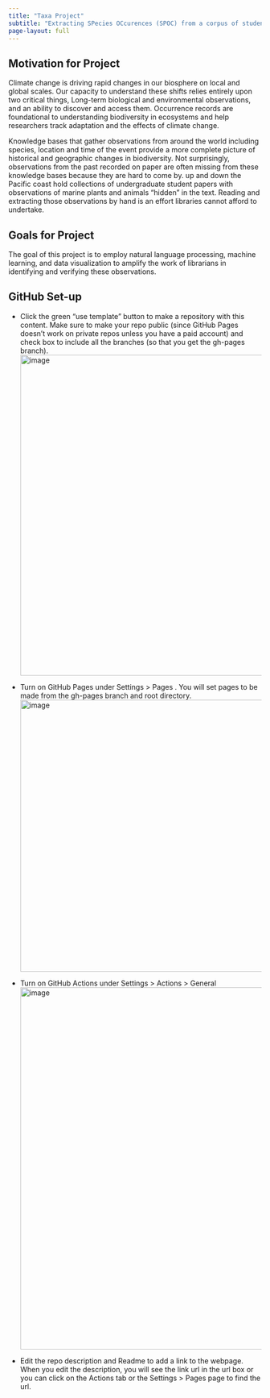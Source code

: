 ```yaml
---
title: "Taxa Project"
subtitle: "Extracting SPecies OCcurences (SPOC) from a corpus of student papers"
page-layout: full
---
```


## Motivation for Project

Climate change is driving rapid changes in our biosphere on local and global scales. Our capacity to understand these shifts relies entirely upon two critical things, Long-term biological and environmental observations, and an ability to discover and access them.
\Species Occurrence records are foundational to understanding biodiversity in ecosystems and help researchers track adaptation and the effects of climate change.

Knowledge bases that gather observations from around the world including species, location and time of the event provide a more complete picture of historical and geographic changes in biodiversity. Not surprisingly, observations from the past recorded on paper are often missing from these knowledge bases because they are hard to come by.
\Libraries up and down the Pacific coast hold collections of undergraduate student papers with observations of marine plants and animals “hidden” in the text. Reading and extracting those observations by hand is an effort libraries cannot afford to undertake.



## Goals for Project
The goal of this project is to employ natural language processing, machine learning, and data visualization to amplify the work of librarians in identifying and verifying these observations.

## GitHub Set-up

* Click the green "use template" button to make a repository with this content.  Make sure to make your repo public (since GitHub Pages doesn't work on private repos unless you have a paid account) and check box to include all the branches (so that you get the gh-pages branch).
<img width="637" alt="image" src="https://user-images.githubusercontent.com/2545978/197051535-c43c62de-17e8-40bf-a536-3eea8db250c4.png">

* Turn on GitHub Pages under Settings > Pages . You will set pages to be made from the gh-pages branch and root directory.
<img width="540" alt="image" src="https://user-images.githubusercontent.com/2545978/196808262-3d2262be-b9b5-4897-bba5-fc2f056dd335.png">

* Turn on GitHub Actions under Settings > Actions > General
<img width="719" alt="image" src="https://user-images.githubusercontent.com/2545978/196808404-0c075fcf-db03-4516-88dd-3143b9fca475.png">

* Edit the repo description and Readme to add a link to the webpage. When you edit the description, you will see the link url in the url box or you can click on the Actions tab or the  Settings > Pages page to find the url.
